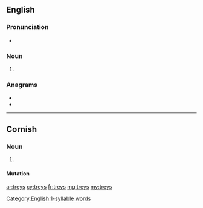 {{also|Treys}}
==English==

===Pronunciation===
* {{rhymes|eɪz|lang=en}}
{{rfp|lang=en}}
{{rfap|lang=en}}
[[Category:English 1-syllable words]]

===Noun===
{{head|en|noun plural form}}

# {{plural of|trey|lang=en}}

===Anagrams===
* {{l|en|resty}}
* {{l|en|tyres}}

----

==Cornish==

===Noun===
{{head|kw|noun plural form}}

# {{plural of|troos||foot|lang=kw}}

====Mutation====
{{kw mut cons|t|reys}}

[[ar:treys]]
[[cy:treys]]
[[fr:treys]]
[[mg:treys]]
[[my:treys]]